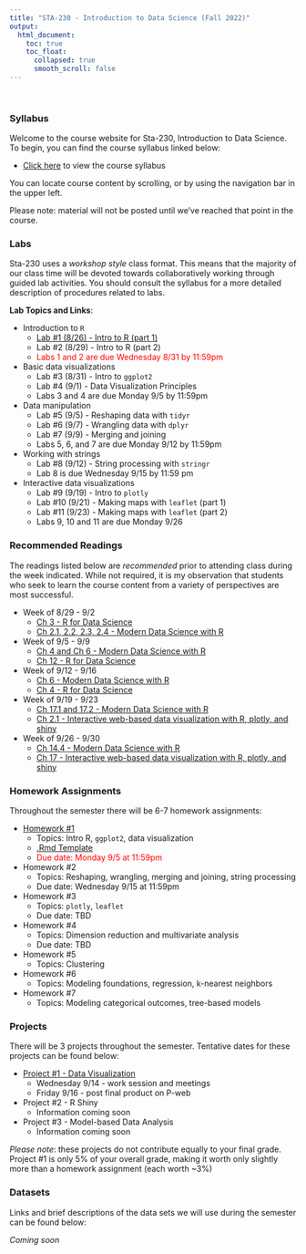 ```yaml
---
title: "STA-230 - Introduction to Data Science (Fall 2022)"
output:
  html_document:
    toc: true
    toc_float:
      collapsed: true
      smooth_scroll: false
---
```


$~$

### Syllabus

Welcome to the course website for Sta-230, Introduction to Data Science. To begin, you can find the course syllabus linked below:

- [Click here](syllabus230f22.html) to view the course syllabus

You can locate course content by scrolling, or by using the navigation bar in the upper left.  

Please note: material will not be posted until we've reached that point in the course.

### Labs

Sta-230 uses a *workshop style* class format. This means that the majority of our class time will be devoted towards collaboratively working through guided lab activities. You should consult the syllabus for a more detailed description of procedures related to labs.

**Lab Topics and Links**:

- Introduction to `R`
    - [Lab #1 (8/26) - Intro to R (part 1)](s230f22/day1.html)
    - Lab #2 (8/29) - Intro to R (part 2)
    - <span style="color: red;"> Labs 1 and 2 are due Wednesday 8/31 by 11:59pm \span
- Basic data visualizations
    - Lab #3 (8/31) - Intro to `ggplot2`
    - Lab #4 (9/1) - Data Visualization Principles
    - Labs 3 and 4 are due Monday 9/5 by 11:59pm
- Data manipulation
    - Lab #5 (9/5) - Reshaping data with `tidyr`
    - Lab #6 (9/7) - Wrangling data with `dplyr`
    - Lab #7 (9/9) - Merging and joining
    - Labs 5, 6, and 7 are due Monday 9/12 by 11:59pm
- Working with strings
    - Lab #8 (9/12) - String processing with `stringr`
    - Lab 8 is due Wednesday 9/15 by 11:59 pm
- Interactive data visualizations
    - Lab #9 (9/19) - Intro to `plotly`
    - Lab #10 (9/21) - Making maps with `leaflet` (part 1)
    - Lab #11 (9/23) - Making maps with `leaflet` (part 2)
    - Labs 9, 10 and 11 are due Monday 9/26

### Recommended Readings

The readings listed below are *recommended* prior to attending class during the week indicated. While not required, it is my observation that students who seek to learn the course content from a variety of perspectives are most successful.

- Week of 8/29 - 9/2 
    - [Ch 3 - R for Data Science](https://r4ds.had.co.nz/data-visualisation.html)
    - [Ch 2.1, 2.2, 2.3, 2.4 - Modern Data Science with R](https://mdsr-book.github.io/mdsr2e/ch-vizI.html)
- Week of 9/5 - 9/9
    - [Ch 4 and Ch 6 - Modern Data Science with R](https://mdsr-book.github.io/mdsr2e/ch-dataI.html)
    - [Ch 12 - R for Data Science](https://r4ds.had.co.nz/tidy-data.html)
- Week of 9/12 - 9/16
    - [Ch 6 - Modern Data Science with R](https://mdsr-book.github.io/mdsr2e/ch-join.html)
    - [Ch 4 - R for Data Science](https://r4ds.had.co.nz/strings.html)
- Week of 9/19 - 9/23
    - [Ch 17.1 and 17.2 - Modern Data Science with R](https://mdsr-book.github.io/mdsr2e/ch-spatial.html#motivation-whats-so-great-about-geospatial-data)
    - [Ch 2.1 - Interactive web-based data visualization with R, plotly, and shiny](https://plotly-r.com/overview.html#intro-plotly)
- Week of 9/26 - 9/30
    - [Ch 14.4 - Modern Data Science with R](https://mdsr-book.github.io/mdsr2e/ch-vizIII.html#sec:shiny)
    - [Ch 17 - Interactive web-based data visualization with R, plotly, and shiny](https://plotly-r.com/linking-views-with-shiny.html)

### Homework Assignments

Throughout the semester there will be 6-7 homework assignments:

- [Homework #1](s230f22/hw1.html) 
    - Topics: Intro R, `ggplot2`, data visualization
    - [.Rmd Template](s230f22/hw1.zip)
    - <span style="color: red;"> Due date: Monday 9/5 at 11:59pm \span
- Homework #2
    - Topics: Reshaping, wrangling, merging and joining, string processing
    - Due date: Wednesday 9/15 at 11:59pm
- Homework #3
    - Topics: `plotly`, `leaflet`
    - Due date: TBD
- Homework #4
    - Topics: Dimension reduction and multivariate analysis
    - Due date: TBD
- Homework #5
    - Topics: Clustering 
- Homework #6
    - Topics: Modeling foundations, regression, k-nearest neighbors
- Homework #7
    - Topics: Modeling categorical outcomes, tree-based models

    
### Projects

There will be 3 projects throughout the semester. Tentative dates for these projects can be found below:

- [Project #1 - Data Visualization](s230f22/project1.html)
    - Wednesday 9/14 - work session and meetings
    - Friday 9/16 - post final product on P-web
- Project #2 - R Shiny
    - Information coming soon
- Project #3 - Model-based Data Analysis
    - Information coming soon

*Please note*: these projects do not contribute equally to your final grade. Project #1 is only 5% of your overall grade, making it worth only slightly more than a homework assignment (each worth ~3%)

### Datasets

Links and brief descriptions of the data sets we will use during the semester can be found below:

*Coming soon*